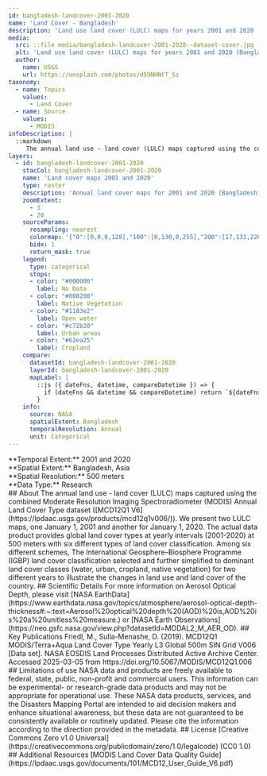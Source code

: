```yaml
---
id: bangladesh-landcover-2001-2020
name: 'Land Cover - Bangladesh'
description: 'Land use land cover (LULC) maps for years 2001 and 2020 (Bangladesh)'
media:
  src: ::file media/bangladesh-landcover-2001-2020--dataset-cover.jpg
  alt: 'Land use land cover (LULC) maps for years 2001 and 2020 (Bangladesh)'
  author:
    name: USGS
    url: https://unsplash.com/photos/d59NHNtT_Ss
taxonomy:
  - name: Topics
    values:
      - Land Cover
  - name: Source
    values:
      - MODIS
infoDescription: |
  ::markdown
     The annual land use - land cover (LULC) maps captured using the combined Moderate Resolution Imaging Spectroradiometer (MODIS) Annual Land Cover Type dataset ([MCD12Q1 V6](https://lpdaac.usgs.gov/products/mcd12q1v006/)). We present two LULC maps, one January 1, 2001 and another for January 1, 2020. The actual data product provides global land cover types at yearly intervals (2001-2020) at 500 meters with six different types of land cover classification. Among six different schemes, The International Geosphere–Biosphere Programme (IGBP) land cover classification selected and further simplified to dominant land cover classes (water, urban, cropland, native vegetation) for two different years to illustrate the changes in land use and land cover of the country.
layers:
  - id: bangladesh-landcover-2001-2020
    stacCol: bangladesh-landcover-2001-2020
    name: 'Land cover maps 2001 and 2020'
    type: raster
    description: 'Annual land cover maps for 2001 and 2020 (Bangladesh)'
    zoomExtent:
      - 3
      - 20
    sourceParams:
      resampling: nearest
      colormap: '{"0":[0,0,0,128],"100":[0,130,0,255],"200":[17,131,226,255],"300":[199,43,32,255],"400":[98,234,37,255]}'
      bidx: 1
      return_mask: true
    legend:
      type: categorical
      stops:
      - color: "#000000"
        label: No Data
      - color: "#008200"
        label: Native Vegetation
      - color: "#1183e2"
        label: Open water
      - color: "#c72b20"
        label: Urban areas
      - color: "#62ea25"
        label: Cropland
    compare:
      datasetId: bangladesh-landcover-2001-2020
      layerId: bangladesh-landcover-2001-2020
      mapLabel: |
        ::js ({ dateFns, datetime, compareDatetime }) => {
          if (dateFns && datetime && compareDatetime) return `${dateFns.format(datetime, 'LLL yyyy')} VS ${dateFns.format(compareDatetime, 'LLL yyyy')}`;
        }
    info:
      source: NASA
      spatialExtent: Bangladesh
      temporalResolution: Annual
      unit: Categorical
---
```


<Block>
  <Prose>   
    **Temporal Extent:** 2001 and 2020<br />
    **Spatial Extent:** Bangladesh, Asia<br />
    **Spatial Resolution:** 500 meters<br />
    **Data Type:** Research<br />
  </Prose>
</Block>


<Block>
  <Prose>
    ## About
    The annual land use - land cover (LULC) maps captured using the combined Moderate Resolution Imaging Spectroradiometer (MODIS) Annual Land Cover Type dataset ([MCD12Q1 V6](https://lpdaac.usgs.gov/products/mcd12q1v006/)). We present two LULC maps, one January 1, 2001 and another for January 1, 2020. The actual data product provides global land cover types at yearly intervals (2001-2020) at 500 meters with six different types of land cover classification. Among six different schemes, The International Geosphere–Biosphere Programme (IGBP) land cover classification selected and further simplified to dominant land cover classes (water, urban, cropland, native vegetation) for two different years to illustrate the changes in land use and land cover of the country.
  </Prose>
</Block>


<Block>
  <Prose>
    ## Scientific Details
    For more information on Aerosol Optical Depth, please visit [NASA EarthData](https://www.earthdata.nasa.gov/topics/atmosphere/aerosol-optical-depth-thickness#:~:text=Aerosol%20optical%20depth%20(AOD)%20is,AOD%20is%20a%20unitless%20measure.) or [NASA Earth Observations](https://neo.gsfc.nasa.gov/view.php?datasetId=MODAL2_M_AER_OD).
  </Prose>
</Block>


<Block>
  <Prose>
    ## Key Publications
    Friedl, M., Sulla-Menashe, D. (2019). MCD12Q1 MODIS/Terra+Aqua Land Cover Type Yearly L3 Global 500m SIN Grid V006 [Data set]. NASA EOSDIS Land Processes Distributed Active Archive Center. Accessed 2025-03-05 from https://doi.org/10.5067/MODIS/MCD12Q1.006
  </Prose>
</Block>


<Block>
  <Prose>
    ## Limitations of use
    NASA data and products are freely available to federal, state, public, non-profit and commercial users. This information can be experimental- or research-grade data products and may not be appropriate for operational use. These NASA data products, services, and the Disasters Mapping Portal are intended to aid decision makers and enhance situational awareness, but these data are not guaranteed to be consistently available or routinely updated. Please cite the information according to the direction provided in the metadata.
  </Prose>
</Block>


<Block>
  <Prose>
    ## License
    [Creative Commons Zero v1.0 Universal](https://creativecommons.org/publicdomain/zero/1.0/legalcode) (CC0 1.0)
  </Prose>
</Block>


<Block>
  <Prose>
    ## Additional Resources
    [MODIS Land Cover Data Quality Guide](https://lpdaac.usgs.gov/documents/101/MCD12_User_Guide_V6.pdf)
  </Prose>
</Block>
